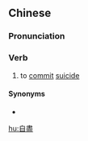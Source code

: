 {{also|自尽}}
==Chinese==
{{zh-forms|s=自尽}}

===Pronunciation===
{{zh-pron
|m=zìjìn
|c=zi6 zeon6
|h=pfs=chhṳ-chhin
|mn=qz:chīr-chǐn/tw,xm,zz:chū-chīn
|cat=v
}}

===Verb===
{{zh-verb}}

# to [[commit]] [[suicide]]

====Synonyms====
* {{zh-l|自殺}}

[[hu:自盡]]